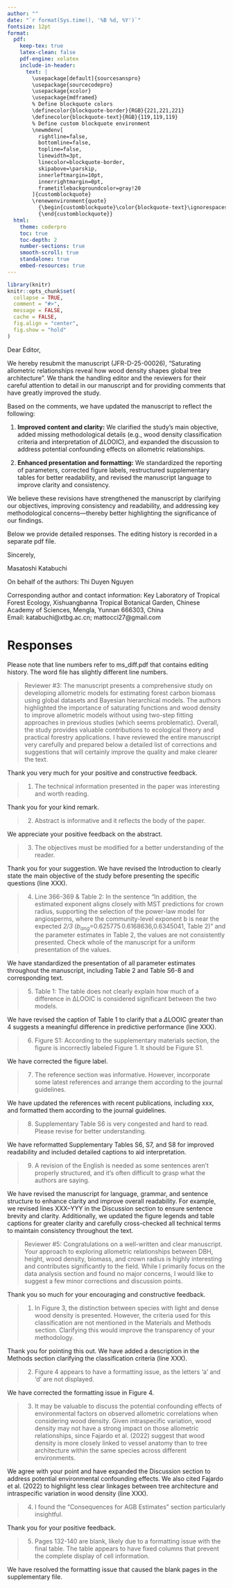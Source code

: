```yaml
---
author: ""
date: "`r format(Sys.time(), '%B %d, %Y')`"
fontsize: 12pt
format:
  pdf:
    keep-tex: true
    latex-clean: false
    pdf-engine: xelatex
    include-in-header:
      text: |
        \usepackage[default]{sourcesanspro}
        \usepackage{sourcecodepro}
        \usepackage{xcolor}
        \usepackage{mdframed}
        % Define blockquote colors
        \definecolor{blockquote-border}{RGB}{221,221,221}
        \definecolor{blockquote-text}{RGB}{119,119,119}
        % Define custom blockquote environment
        \newmdenv[
          rightline=false,
          bottomline=false,
          topline=false,
          linewidth=3pt,
          linecolor=blockquote-border,
          skipabove=\parskip,
          innerleftmargin=10pt,
          innerrightmargin=0pt,
          frametitlebackgroundcolor=gray!20
        ]{customblockquote}
        \renewenvironment{quote}
          {\begin{customblockquote}\color{blockquote-text}\ignorespaces}
          {\end{customblockquote}}
  html:
    theme: coderpro
    toc: true
    toc-depth: 2
    number-sections: true
    smooth-scroll: true
    standalone: true
    embed-resources: true
---
```


```r
library(knitr)
knitr::opts_chunk$set(
  collapse = TRUE,
  comment = "#>",
  message = FALSE,
  cache = FALSE,
  fig.align = "center",
  fig.show = "hold"
)
```

Dear Editor,

We hereby resubmit the manuscript (JFR-D-25-00026), "Saturating allometric relationships reveal how wood density shapes global tree architecture".
We thank the handling editor and the reviewers for their careful attention to detail in our manuscript and for providing comments that have greatly improved the study.

Based on the comments, we have updated the manuscript to reflect the following:

1. **Improved content and clarity:**
We clarified the study’s main objective, added missing methodological details (e.g., wood density classification criteria and interpretation of $\Delta$LOOIC), and expanded the discussion to address potential confounding effects on allometric relationships.

2. **Enhanced presentation and formatting:**
We standardized the reporting of parameters, corrected figure labels, restructured supplementary tables for better readability, and revised the manuscript language to improve clarity and consistency.

We believe these revisions have strengthened the manuscript by clarifying our objectives, improving consistency and readability, and addressing key methodological concerns—thereby better highlighting the significance of our findings.

Below we provide detailed responses.
The editing history is recorded in a separate pdf file.

Sincerely,

Masatoshi Katabuchi

On behalf of the authors: Thi Duyen Nguyen

Corresponding author and contact information:
Key Laboratory of Tropical Forest Ecology, Xishuangbanna Tropical Botanical Garden, Chinese Academy of Sciences, Mengla, Yunnan 666303, China\
Email: katabuchi@xtbg.ac.cn; mattocci27@gmail.com

\newpage

# Responses

Please note that line numbers refer to ms_diff.pdf that contains editing history.
The word file has slightly different line numbers.

> Reviewer #3: The manuscript presents a comprehensive study on developing allometric models for estimating forest carbon biomass using global datasets and Bayesian hierarchical models. The authors highlighted the importance of saturating functions and wood density to improve allometric models without using two-step fitting approaches in previous studies (which seems problematic). Overall, the study provides valuable contributions to ecological theory and practical forestry applications. I have reviewed the entire manuscript very carefully and prepared below a detailed list of corrections and suggestions that will certainly improve the quality and make clearer the text.

Thank you very much for your positive and constructive feedback.

> 1) The technical information presented in the paper was interesting and worth reading.

Thank you for your kind remark.

> 2) Abstract is informative and it reflects the body of the paper.

We appreciate your positive feedback on the abstract.

> 3) The objectives must be modified for a better understanding of the reader.

Thank you for your suggestion.
We have revised the Introduction to clearly state the main objective of the study before presenting the specific questions (line XXX).

> 4) Line 366-369 & Table 2: In the sentence "In addition, the estimated exponent aligns closely with MST predictions for crown radius, supporting the selection of the power-law model for angiosperms, where the community-level exponent b is near the expected *2/3* ($b_{ang}$=0.625775 0.6168636,0.6345041, Table 2)" and the parameter estimates in Table 2, the values are not consistently presented. Check whole of the manuscript for a uniform presentation of the values.

We have standardized the presentation of all parameter estimates throughout the manuscript, including Table 2 and Table S6-8 and corresponding text.

> 5) Table 1: The table does not clearly explain how much of a difference in ΔLOOIC is considered significant between the two models.

We have revised the caption of Table 1 to clarify that a $\Delta$LOOIC greater than 4 suggests a meaningful difference in predictive performance (line XXX).

> 6) Figure S1: According to the supplementary materials section, the figure is incorrectly labeled Figure 1. It should be Figure S1.

We have corrected the figure label.

> 7) The reference section was informative. However, incorporate some latest references and arrange them according to the journal guidelines.

We have updated the references with recent publications, including xxx, and formatted them according to the journal guidelines.

> 8) Supplementary Table S6 is very congested and hard to read. Please revise for better understanding.

We have reformatted Supplementary Tables S6, S7, and S8 for improved readability and included detailed captions to aid interpretation.

> 9) A revision of the English is needed as some sentences aren't properly structured, and it's often difficult to grasp what the authors are saying.

We have revised the manuscript for language, grammar, and sentence structure to enhance clarity and improve overall readability.
For example, we revised lines XXX–YYY in the Discussion section to ensure sentence brevity and clarity.
Additionally, we updated the figure legends and table captions for greater clarity and carefully cross-checked all technical terms to maintain consistency throughout the text.

> Reviewer #5: Congratulations on a well-written and clear manuscript. Your approach to exploring allometric relationships between DBH, height, wood density, biomass, and crown radius is highly interesting and contributes significantly to the field. While I primarily focus on the data analysis section and found no major concerns, I would like to suggest a few minor corrections and discussion points.

Thank you so much for your encouraging and constructive feedback.

> 1) In Figure 3, the distinction between species with light and dense wood density is presented. However, the criteria used for this classification are not mentioned in the Materials and Methods section. Clarifying this would improve the transparency of your methodology.

Thank you for pointing this out.
We have added a description in the Methods section clarifying the classification criteria (line XXX).

> 2) Figure 4 appears to have a formatting issue, as the letters 'a' and 'd' are not displayed.

We have corrected the formatting issue in Figure 4.

> 3) It may be valuable to discuss the potential confounding effects of environmental factors on observed allometric correlations when considering wood density. Given intraspecific variation, wood density may not have a strong impact on those allometric relationships, since Fajardo et al. (2022) suggest that wood density is more closely linked to vessel anatomy than to tree architecture within the same species across different environments.

We agree with your point and have expanded the Discussion section to address potential environmental confounding effects.
We also cited Fajardo et al. (2022) to highlight less clear linkages between tree architecture and intraspecific variation in wood density  (line XXX).

> 4) I found the "Consequences for AGB Estimates" section particularly insightful.

Thank you for your positive feedback.

> 5) Pages 132-140 are blank, likely due to a formatting issue with the final table. The table appears to have fixed columns that prevent the complete display of cell information.

We have resolved the formatting issue that caused the blank pages in the supplementary file.
